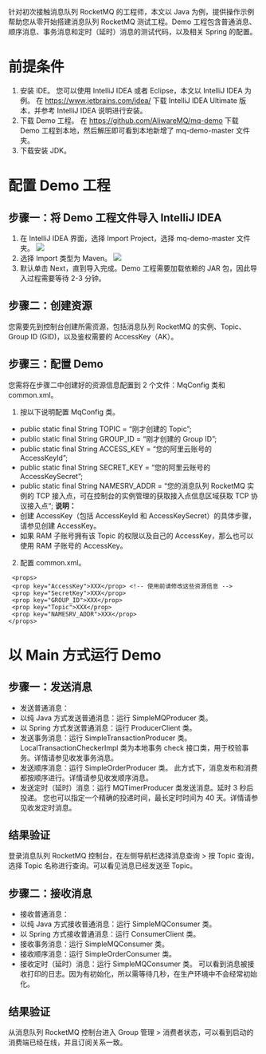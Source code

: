 针对初次接触消息队列 RocketMQ 的工程师，本文以 Java 为例，提供操作示例帮助您从零开始搭建消息队列 RocketMQ 测试工程。Demo 工程包含普通消息、顺序消息、事务消息和定时（延时）消息的测试代码，以及相关 Spring 的配置。
# 前提条件

1. 安装 IDE。
您可以使用 IntelliJ IDEA 或者 Eclipse，本文以 IntelliJ IDEA 为例。
在 https://www.jetbrains.com/idea/ 下载 IntelliJ IDEA Ultimate 版本，并参考 IntelliJ IDEA 说明进行安装。
2. 下载 Demo 工程。
在 https://github.com/AliwareMQ/mq-demo 下载 Demo 工程到本地，然后解压即可看到本地新增了 mq-demo-master 文件夹。
3. 下载安装 JDK。

# 配置 Demo 工程

## 步骤一：将 Demo 工程文件导入 IntelliJ IDEA

1. 在 IntelliJ IDEA 界面，选择 Import Project，选择 mq-demo-master 文件夹。
![](https://dn-odum9helk.qbox.me/FjwImlwr9u_uxe40d0Gf7R9zMheM)
2. 选择 Import 类型为 Maven。
![](https://dn-odum9helk.qbox.me/FnwjGPJMIbOeLLTRz_kIBoqnfrSZ)
3. 默认单击 Next，直到导入完成。Demo 工程需要加载依赖的 JAR 包，因此导入过程需要等待 2-3 分钟。

## 步骤二：创建资源

您需要先到控制台创建所需资源，包括消息队列 RocketMQ 的实例、Topic、Group ID (GID)，以及鉴权需要的 AccessKey（AK）。

## 步骤三：配置 Demo

您需将在步骤二中创建好的资源信息配置到 2 个文件：MqConfig 类和 common.xml。
1. 按以下说明配置 MqConfig 类。
 - public static final String TOPIC = “刚才创建的 Topic”;
 - public static final String GROUP_ID = “刚才创建的 Group ID”;
 - public static final String ACCESS_KEY = “您的阿里云账号的 AccessKeyId”;
 - public static final String SECRET_KEY = “您的阿里云账号的 AccessKeySecret”;
 - public static final String NAMESRV_ADDR = “您的消息队列 RocketMQ 实例的 TCP 接入点，可在控制台的实例管理的获取接入点信息区域获取 TCP 协议接入点“;
**说明：**
 - 创建 AccessKey（包括 AccessKeyId 和 AccessKeySecret）的具体步骤，请参见创建 AccessKey。
 - 如果 RAM 子账号拥有该 Topic 的权限以及自己的 AccessKey，那么也可以使用 RAM 子账号的 AccessKey。
2. 配置 common.xml。
```
 <props>
 <prop key="AccessKey">XXX</prop> <!-- 使用前请修改这些资源信息 -->
 <prop key="SecretKey">XXX</prop>
 <prop key="GROUP_ID">XXX</prop>
 <prop key="Topic">XXX</prop>
 <prop key="NAMESRV_ADDR">XXX</prop>
</props>
```

# 以 Main 方式运行 Demo

## 步骤一：发送消息

- 发送普通消息：
 - 以纯 Java 方式发送普通消息：运行 SimpleMQProducer 类。
 - 以 Spring 方式发送普通消息：运行 ProducerClient 类。
- 发送事务消息：运行 SimpleTransactionProducer 类。
LocalTransactionCheckerImpl 类为本地事务 check 接口类，用于校验事务。详情请参见收发事务消息。
- 发送顺序消息：运行 SimpleOrderProducer 类。
此方式下，消息发布和消费都按顺序进行。详情请参见收发顺序消息。
- 发送定时（延时）消息：运行 MQTimerProducer 类发送消息。延时 3 秒后投递。
您也可以指定一个精确的投递时间，最长定时时间为 40 天。详情请参见收发定时消息。
## 结果验证
登录消息队列 RocketMQ 控制台，在左侧导航栏选择消息查询 > 按 Topic 查询，选择 Topic 名称进行查询。可以看见消息已经发送至 Topic。

## 步骤二：接收消息

- 接收普通消息：
 - 以纯 Java 方式接收普通消息：运行 SimpleMQConsumer 类。
 - 以 Spring 方式接收普通消息：运行 ConsumerClient 类。
- 接收事务消息：运行 SimpleMQConsumer 类。
- 接收顺序消息：运行 SimpleOrderConsumer 类。
- 接收定时（延时）消息：运行 SimpleMQConsumer 类。
可以看到消息被接收打印的日志。因为有初始化，所以需等待几秒，在生产环境中不会经常初始化。
## 结果验证
从消息队列 RocketMQ 控制台进入 Group 管理 > 消费者状态，可以看到启动的消费端已经在线，并且订阅关系一致。